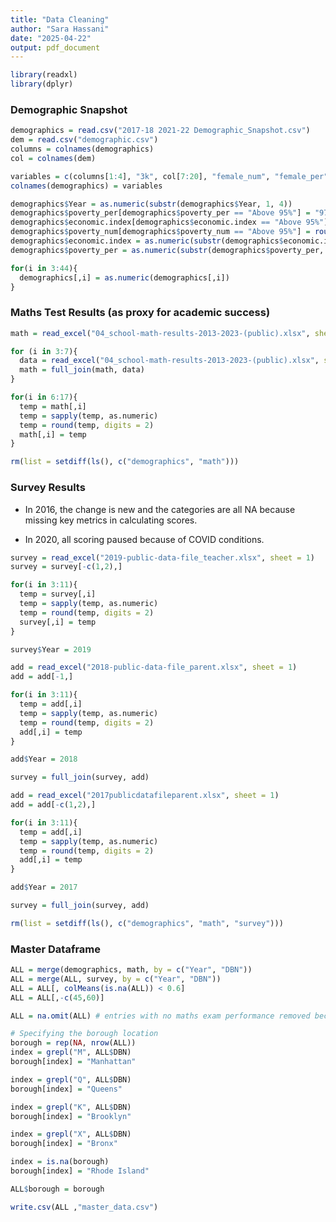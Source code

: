 ---
title: "Data Cleaning"
author: "Sara Hassani"
date: "2025-04-22"
output: pdf_document
---

```{r}
library(readxl)
library(dplyr)
```

### Demographic Snapshot

```{r}
demographics = read.csv("2017-18 2021-22 Demographic_Snapshot.csv")
dem = read.csv("demographic.csv")
columns = colnames(demographics)
col = colnames(dem)

variables = c(columns[1:4], "3k", col[7:20], "female_num", "female_per", "male_num", "male_per", col[27:32], "multirace_num", "multirace_per", "native_num", "native_per", "white_num", "white_per", col[39:42], "ell_num", col[43:46])
colnames(demographics) = variables

demographics$Year = as.numeric(substr(demographics$Year, 1, 4))
demographics$poverty_per[demographics$poverty_per == "Above 95%"] = "97.5%"
demographics$economic.index[demographics$economic.index == "Above 95%"] = "97.5%"
demographics$poverty_num[demographics$poverty_num == "Above 95%"] = round(0.975*demographics$Total.Enrollment[demographics$poverty_num == "Above 95%"], digits = 0)
demographics$economic.index = as.numeric(substr(demographics$economic.index, 1, 4))
demographics$poverty_per = as.numeric(substr(demographics$poverty_per, 1, 4))

for(i in 3:44){
  demographics[,i] = as.numeric(demographics[,i])
}

```

### Maths Test Results (as proxy for academic success)

```{r}

math = read_excel("04_school-math-results-2013-2023-(public).xlsx", sheet = 2)

for (i in 3:7){
  data = read_excel("04_school-math-results-2013-2023-(public).xlsx", sheet = i)
  math = full_join(math, data)
}

for(i in 6:17){
  temp = math[,i]
  temp = sapply(temp, as.numeric)
  temp = round(temp, digits = 2)
  math[,i] = temp
}

rm(list = setdiff(ls(), c("demographics", "math")))

```

### Survey Results

- In 2016, the change is new and the categories are all NA because missing key metrics in calculating scores.

- In 2020, all scoring paused because of COVID conditions.

```{r}
survey = read_excel("2019-public-data-file_teacher.xlsx", sheet = 1)
survey = survey[-c(1,2),]

for(i in 3:11){
  temp = survey[,i]
  temp = sapply(temp, as.numeric)
  temp = round(temp, digits = 2)
  survey[,i] = temp
}

survey$Year = 2019

add = read_excel("2018-public-data-file_parent.xlsx", sheet = 1)
add = add[-1,]

for(i in 3:11){
  temp = add[,i]
  temp = sapply(temp, as.numeric)
  temp = round(temp, digits = 2)
  add[,i] = temp
}

add$Year = 2018

survey = full_join(survey, add)

add = read_excel("2017publicdatafileparent.xlsx", sheet = 1)
add = add[-c(1,2),]

for(i in 3:11){
  temp = add[,i]
  temp = sapply(temp, as.numeric)
  temp = round(temp, digits = 2)
  add[,i] = temp
}

add$Year = 2017

survey = full_join(survey, add)

rm(list = setdiff(ls(), c("demographics", "math", "survey")))

```

### Master Dataframe

```{r}
ALL = merge(demographics, math, by = c("Year", "DBN"))
ALL = merge(ALL, survey, by = c("Year", "DBN"))
ALL = ALL[, colMeans(is.na(ALL)) < 0.6]
ALL = ALL[,-c(45,60)]

ALL = na.omit(ALL) # entries with no maths exam performance removed because this is the dependent variable

# Specifying the borough location
borough = rep(NA, nrow(ALL))
index = grepl("M", ALL$DBN)
borough[index] = "Manhattan"

index = grepl("Q", ALL$DBN)
borough[index] = "Queens"

index = grepl("K", ALL$DBN)
borough[index] = "Brooklyn"

index = grepl("X", ALL$DBN)
borough[index] = "Bronx"

index = is.na(borough)
borough[index] = "Rhode Island"

ALL$borough = borough

write.csv(ALL ,"master_data.csv")

```





